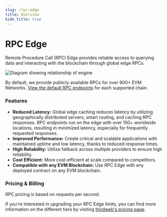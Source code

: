 ```yaml
---
slug: /rpc-edge
title: Overview
hide_title: true
---
```


# RPC Edge

Remote Procedure Call (RPC) Edge provides reliable access to querying data and interacting with the blockchain through global edge RPCs.

![Diagram showing relationship of engine](./assets/rpc-diagram.svg)

By default, we provide publicly available RPCs for over 900+ EVM Networks. [View the default RPC endpoints](https://thirdweb.com/dashboard/infrastructure/rpc-edge) for each supported chain.

### Features

- **Reduced Latency:** Global edge caching reduces latency by utilizing geographically distributed servers, smart routing, and caching RPC responses. RPC endpoints run on the edge with over 150+ worldwide locations, resulting in minimized latency, especially for frequently requested responses.
- **Improved Performance:** Create critical and scalable applications with maintained uptime and low latency, thanks to reduced response times.
- **High Reliability:** Utilize fallback across multiple providers to ensure high reliability.
- **Cost Efficient:** More cost-efficient at scale compared to competitors.
- **Compatible with any EVM Blockchain:** Use RPC Edge with any deployed contract on any EVM blockchain.

### Pricing & Billing

RPC pricing is based on requests per second.

If you're interested in upgrading your RPC Edge limits, you can find more information on the different tiers by visiting [thirdweb's pricing page](https://thirdweb.com/pricing).
